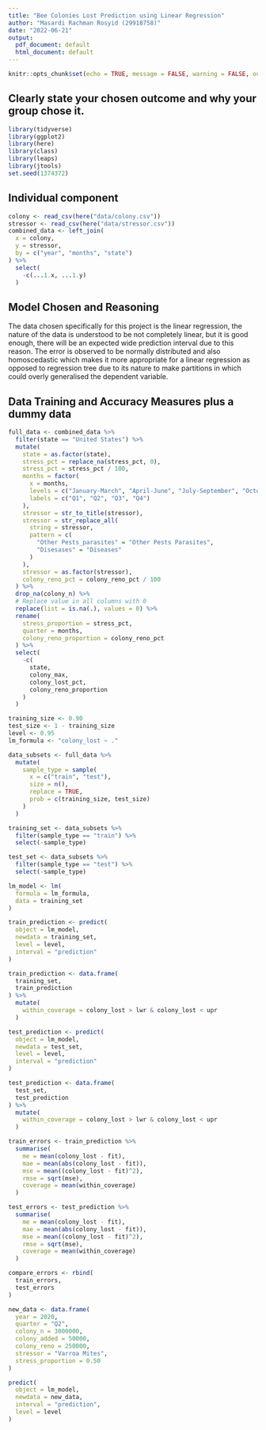 ```yaml
---
title: "Bee Colonies Lost Prediction using Linear Regression"
author: "Masardi Rachman Rosyid (29918758)"
date: "2022-06-21"
output:
  pdf_document: default
  html_document: default
---
```


```r
knitr::opts_chunk$set(echo = TRUE, message = FALSE, warning = FALSE, out.width="75%")
```

## Clearly state your chosen outcome and why your group chose it.

```r
library(tidyverse)
library(ggplot2)
library(here)
library(class)
library(leaps)
library(jtools)
set.seed(1374372)
```
## Individual component

```r
colony <- read_csv(here("data/colony.csv"))
stressor <- read_csv(here("data/stressor.csv"))
combined_data <- left_join(
  x = colony,
  y = stressor,
  by = c("year", "months", "state")
) %>% 
  select(
    -c(...1.x, ...1.y)
  )
```


## Model Chosen and Reasoning

The data chosen specifically for this project is the linear regression, the nature of the data is understood to be not completely linear, but it is good enough, there will be an expected wide prediction interval due to this reason. The error is observed to be normally distributed and also homoscedastic which makes it more appropriate for a linear regression as opposed to regression tree due to its nature to make partitions in which could overly generalised the dependent variable.

## Data Training and Accuracy Measures plus a dummy data
```r
full_data <- combined_data %>% 
  filter(state == "United States") %>% 
  mutate(
    state = as.factor(state),
    stress_pct = replace_na(stress_pct, 0),
    stress_pct = stress_pct / 100,
    months = factor(
      x = months,
      levels = c("January-March", "April-June", "July-September", "October-December"),
      labels = c("Q1", "Q2", "Q3", "Q4")
    ),
    stressor = str_to_title(stressor),
    stressor = str_replace_all(
      string = stressor,
      pattern = c(
        "Other Pests_parasites" = "Other Pests Parasites",
        "Disesases" = "Diseases"
      )
    ),
    stressor = as.factor(stressor),
    colony_reno_pct = colony_reno_pct / 100
  ) %>% 
  drop_na(colony_n) %>%
  # Replace value in all columns with 0
  replace(list = is.na(.), values = 0) %>% 
  rename(
    stress_proportion = stress_pct,
    quarter = months,
    colony_reno_proportion = colony_reno_pct
  ) %>% 
  select(
    -c(
      state,
      colony_max,
      colony_lost_pct,
      colony_reno_proportion
    )
  )
```

```r
training_size <- 0.90
test_size <- 1 - training_size
level <- 0.95
lm_formula <- "colony_lost ~ ."

data_subsets <- full_data %>% 
  mutate(
    sample_type = sample(
      x = c("train", "test"),
      size = n(),
      replace = TRUE,
      prob = c(training_size, test_size)
    )
  )

training_set <- data_subsets %>% 
  filter(sample_type == "train") %>% 
  select(-sample_type)

test_set <- data_subsets %>% 
  filter(sample_type == "test") %>% 
  select(-sample_type)

lm_model <- lm(
  formula = lm_formula,
  data = training_set
)

train_prediction <- predict(
  object = lm_model,
  newdata = training_set,
  level = level,
  interval = "prediction"
)

train_prediction <- data.frame(
  training_set,
  train_prediction
) %>% 
  mutate(
    within_coverage = colony_lost > lwr & colony_lost < upr
  )

test_prediction <- predict(
  object = lm_model,
  newdata = test_set,
  level = level,
  interval = "prediction"
)

test_prediction <- data.frame(
  test_set,
  test_prediction
) %>% 
  mutate(
    within_coverage = colony_lost > lwr & colony_lost < upr
  )

train_errors <- train_prediction %>% 
  summarise(
    me = mean(colony_lost - fit),
    mae = mean(abs(colony_lost - fit)),
    mse = mean((colony_lost - fit)^2),
    rmse = sqrt(mse),
    coverage = mean(within_coverage)
  )

test_errors <- test_prediction %>% 
  summarise(
    me = mean(colony_lost - fit),
    mae = mean(abs(colony_lost - fit)),
    mse = mean((colony_lost - fit)^2),
    rmse = sqrt(mse),
    coverage = mean(within_coverage)
  )

compare_errors <- rbind(
  train_errors,
  test_errors
)

new_data <- data.frame(
  year = 2020,
  quarter = "Q2",
  colony_n = 3000000,
  colony_added = 50000,
  colony_reno = 250000,
  stressor = "Varroa Mites",
  stress_proportion = 0.50
)

predict(
  object = lm_model,
  newdata = new_data,
  interval = "prediction",
  level = level
)
```
